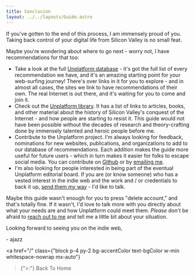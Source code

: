 ```yaml
---
title: Conclusion
layout: ../../layouts/Guide.astro
---
```


If you've gotten to the end of this process, I am immensely proud of you. Taking back control of your digital life from Silicon Valley is no small feat.

Maybe you're wondering about where to go next - worry not, I have recommendations for that too:

- Take a look at the full [Unplatform database](/database) - it's got the full list of every recommendation we have, and it's an amazing starting point for your web-surfing journey! There's over <TotalEntries/> links in it for you to explore - and in almost all cases, the sites we link to have recommendations of their own. The real Internet is out there, and it's waiting for you to come and join it.
- Check out the [Unplatform library](/library). It has a list of links to articles, books, and other material about the history of Silicon Valley's conquest of the Internet - and how people are starting to resist it. This guide would not have been possible without the decades of research and theory-crafting done by immensely talented and heroic people before me.
- Contribute to the Unplatform project. I'm always looking for feedback, nominations for new websites, publications, and organizations to add to our database of recommendations. Each addition makes the guide more useful for future users - which in turn makes it easier for folks to escape social media. You can contribute on <a href="https://github.com/alligatorjazz/unplatform">Github</a> or by [emailing me](mailto:unplatform@fromthesuperhighway.com).
- I'm also looking for people interested in being part of the eventual Unplatform editorial board. If you are (or know someone) who has a vested interest in the indie web and the work and / or credentials to back it up, [send them my way](mailto:unplatform@fromthesuperhighway.com) - I'd like to talk.

Maybe this guide wasn't enough for you to press "delete account," and that's totally fine. If it wasn't, I'd love to talk more with you directly about what your needs are and how Unplatform could meet them. *Please* don't be afraid to [reach out to me](mailto:unplatform@fromthesuperhighway.com) and tell me a little bit about your situation.

Looking forward to seeing you on the indie web,

\- ajazz

<a
	href="/"
	class={"block p-4 py-2 bg-accentColor text-bgColor w-min whitespace-nowrap mx-auto"}
>{">:"} Back To Home</a>